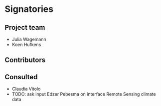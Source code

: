 # Signatories

## Project team

- Julia Wagemann
- Koen Hufkens

## Contributors


## Consulted

- Claudia Vitolo
- TODO: ask input Edzer Pebesma on interface Remote Sensing climate data